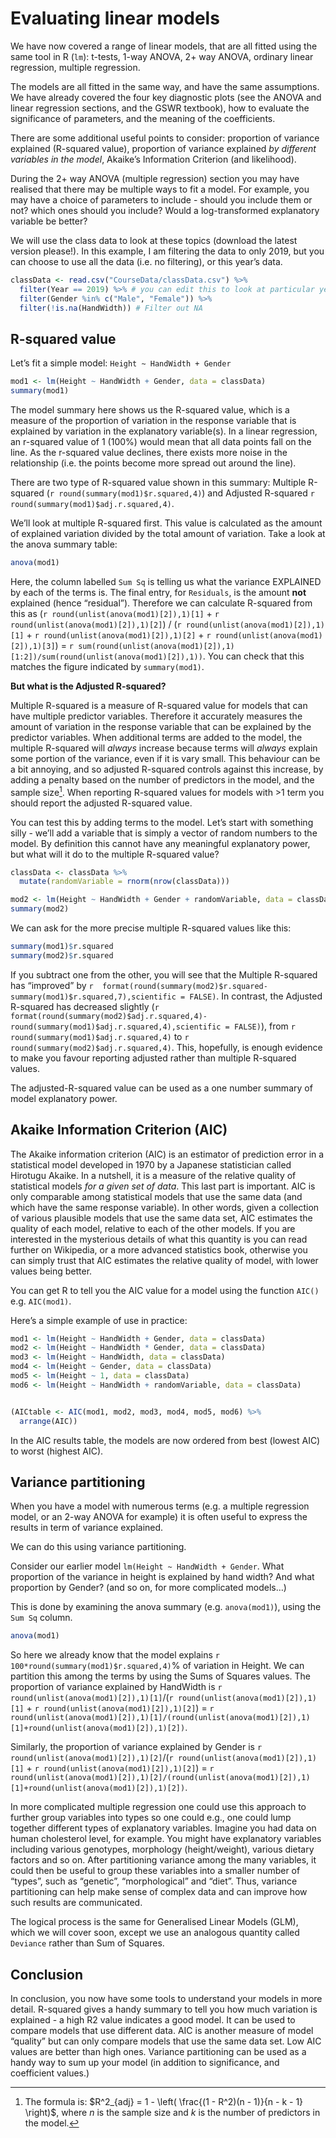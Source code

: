# Evaluating linear models

We have now covered a range of linear models, that are all fitted using the same tool in R (`lm`): t-tests, 1-way ANOVA, 2+ way ANOVA, ordinary linear regression, multiple regression.

The models are all fitted in the same way, and have the same assumptions. We have already covered the four key diagnostic plots (see the ANOVA and linear regression sections, and the GSWR textbook), how to evaluate the significance of parameters, and the meaning of the coefficients. 

There are some additional useful points to consider: proportion of variance explained (R-squared value), proportion of variance explained *by different variables in the model*, Akaike's Information Criterion (and likelihood).

During the 2+ way ANOVA (multiple regression) section you may have realised that there may be multiple ways to fit a model. For example, you may have a choice of parameters to include - should you include them or not? which ones should you include? Would a log-transformed explanatory variable be better? 

We will use the class data to look at these topics (download the latest version please!). In this example, I am filtering the data to only 2019, but you can choose to use all the data (i.e. no filtering), or this year's data. 

```r
classData <- read.csv("CourseData/classData.csv") %>%
  filter(Year == 2019) %>% # you can edit this to look at particular years.
  filter(Gender %in% c("Male", "Female")) %>%
  filter(!is.na(HandWidth)) # Filter out NA
```
## R-squared value

Let's fit a simple model: `Height ~ HandWidth + Gender`

```r
mod1 <- lm(Height ~ HandWidth + Gender, data = classData)
summary(mod1)
```

The model summary here shows us the R-squared value, which is a measure of the proportion of variation in the response variable that is explained by variation in the explanatory variable(s). In a linear regression, an r-squared value of 1 (100%) would mean that all data points fall on the line. As the r-squared value declines, there exists more noise in the relationship (i.e. the points become more spread out around the line).

There are two type of R-squared value shown in this summary: Multiple R-squared (`r round(summary(mod1)$r.squared,4)`) and Adjusted R-squared `r round(summary(mod1)$adj.r.squared,4)`. 

We'll look at multiple R-squared first. This value is calculated as the amount of explained variation divided by the total amount of variation. Take a look at the anova summary table:

```r
anova(mod1)
```

Here, the column labelled `Sum Sq` is telling us what the variance EXPLAINED by each of the terms is. The final entry, for `Residuals`, is the amount **not** explained (hence "residual"). Therefore we can calculate R-squared from this as (`r round(unlist(anova(mod1)[2]),1)[1]` + `r round(unlist(anova(mod1)[2]),1)[2]`) / (`r round(unlist(anova(mod1)[2]),1)[1]` + `r round(unlist(anova(mod1)[2]),1)[2]` + `r round(unlist(anova(mod1)[2]),1)[3]`) = `r sum(round(unlist(anova(mod1)[2]),1)[1:2])/sum(round(unlist(anova(mod1)[2]),1))`. You can check that this matches the figure indicated by `summary(mod1)`.

**But what is the Adjusted R-squared?**

Multiple R-squared is a measure of R-squared value for models that can have multiple predictor variables. Therefore it accurately measures the amount of variation in the response variable that can be explained by the predictor variables. When additional terms are added to the model, the multiple R-squared will *always* increase because terms will *always* explain some portion of the variance, even if it is vary small. This behaviour can be a bit annoying, and so adjusted R-squared controls against this increase, by adding a penalty based on the number of predictors in the model, and the sample size^[The formula is: $R^2_{adj} = 1 - \left( \frac{(1 - R^2)(n - 1)}{n - k - 1} \right)$, where *n* is the sample size and *k* is the number of predictors in the model.]. When reporting R-squared values for models with >1 term you should report the adjusted R-squared value.

You can test this by adding terms to the model. Let's start with something silly - we'll add a variable that is simply a vector of random numbers to the model. By definition this cannot have any meaningful explanatory power, but what will it do to the multiple R-squared value?

```r
classData <- classData %>%
  mutate(randomVariable = rnorm(nrow(classData)))

mod2 <- lm(Height ~ HandWidth + Gender + randomVariable, data = classData)
summary(mod2)
```

We can ask for the more precise multiple R-squared values like this:

```r
summary(mod1)$r.squared
summary(mod2)$r.squared
```


If you subtract one from the other, you will see that the Multiple R-squared has "improved" by `r  format(round(summary(mod2)$r.squared-summary(mod1)$r.squared,7),scientific = FALSE)`. In contrast, the Adjusted R-squared has decreased slightly (`r format(round(summary(mod2)$adj.r.squared,4)-round(summary(mod1)$adj.r.squared,4),scientific = FALSE)`), from `r round(summary(mod1)$adj.r.squared,4)` to `r round(summary(mod2)$adj.r.squared,4)`. This, hopefully, is enough evidence to make you favour reporting adjusted rather than multiple R-squared values.

The adjusted-R-squared value can be used as a one number summary of model explanatory power.


## Akaike Information Criterion (AIC)

The Akaike information criterion (AIC) is an estimator of prediction error in a statistical model developed in 1970 by a Japanese statistician called Hirotugu Akaike. In a nutshell, it is a measure of the relative quality of statistical models *for a given set of data*. This last part is important. AIC is only comparable among statistical models that use the same data (and which have the same response variable). In other words, given a collection of various plausible models that use the same data set, AIC estimates the quality of each model, relative to each of the other models. If you are interested in the mysterious details of what this quantity is you can read further on Wikipedia, or a more advanced statistics book, otherwise you can simply trust that AIC estimates the relative quality of model, with lower values being better.

You can get R to tell you the AIC value for a model using the function `AIC()` e.g. `AIC(mod1)`.

Here's a simple example of use in practice:

```r
mod1 <- lm(Height ~ HandWidth + Gender, data = classData)
mod2 <- lm(Height ~ HandWidth * Gender, data = classData)
mod3 <- lm(Height ~ HandWidth, data = classData)
mod4 <- lm(Height ~ Gender, data = classData)
mod5 <- lm(Height ~ 1, data = classData)
mod6 <- lm(Height ~ HandWidth + randomVariable, data = classData)


(AICtable <- AIC(mod1, mod2, mod3, mod4, mod5, mod6) %>%
  arrange(AIC))
```

In the AIC results table, the models are now ordered from best (lowest AIC) to worst (highest AIC).

## Variance partitioning

When you have a model with numerous terms (e.g. a multiple regression model, or an 2-way ANOVA for example) it is often useful to express the results in term of variance explained. 

We can do this using variance partitioning.

Consider our earlier model `lm(Height ~ HandWidth + Gender`. What proportion of the variance in height is explained by hand width? And what proportion by Gender? (and so on, for more complicated models...)

This is done by examining the anova summary (e.g. `anova(mod1)`), using the `Sum Sq` column.




```r
anova(mod1)
```

So here we already know that the model explains `r 100*round(summary(mod1)$r.squared,4)`% of variation in Height. We can partition this among the terms by using the Sums of Squares values. 
The proportion of variance explained by HandWidth is `r round(unlist(anova(mod1)[2]),1)[1]`/(`r round(unlist(anova(mod1)[2]),1)[1]` + `r round(unlist(anova(mod1)[2]),1)[2]`) = `r round(unlist(anova(mod1)[2]),1)[1]/(round(unlist(anova(mod1)[2]),1)[1]+round(unlist(anova(mod1)[2]),1)[2])`.

Similarly, the proportion of variance explained by Gender is `r round(unlist(anova(mod1)[2]),1)[2]`/(`r round(unlist(anova(mod1)[2]),1)[1]` + `r round(unlist(anova(mod1)[2]),1)[2]`) = `r round(unlist(anova(mod1)[2]),1)[2]/(round(unlist(anova(mod1)[2]),1)[1]+round(unlist(anova(mod1)[2]),1)[2])`.


In more complicated multiple regression one could use this approach to further group variables into types so one could e.g., one could lump together different types of explanatory variables. Imagine you had data on human cholesterol level, for example. You might have explanatory variables including various genotypes, morphology (height/weight), various dietary factors and so on. After partitioning variance among the many variables, it could then be useful to group these variables into a smaller number of "types", such as "genetic", "morphological" and "diet". Thus, variance partitioning can help make sense of complex data and can improve how such results are communicated.


The logical process is the same for Generalised Linear Models (GLM), which we will cover soon, except we use an analogous quantity called `Deviance` rather than Sum of Squares.


## Conclusion

In conclusion, you now have some tools to understand your models in more detail. R-squared gives a handy summary to tell you how much variation is explained - a high R2 value indicates a good model. It can be used to compare models that use different data. AIC is another measure of model "quality" but can only compare models that use the same data set. Low AIC values are better than high ones.
Variance partitioning can be used as a handy way to sum up your model (in addition to significance, and coefficient values.)
